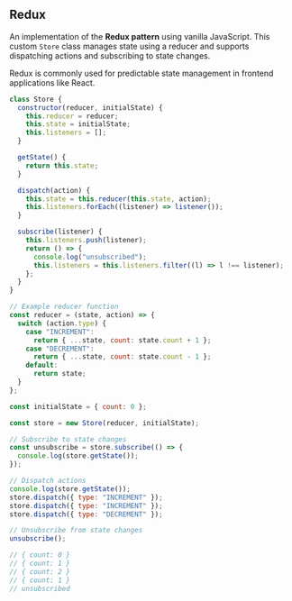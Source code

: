 
## Redux

An implementation of the **Redux pattern** using vanilla JavaScript. This custom `Store` class manages state using a reducer and supports dispatching actions and subscribing to state changes.

Redux is commonly used for predictable state management in frontend applications like React.

```js
class Store {
  constructor(reducer, initialState) {
    this.reducer = reducer;
    this.state = initialState;
    this.listeners = [];
  }

  getState() {
    return this.state;
  }

  dispatch(action) {
    this.state = this.reducer(this.state, action);
    this.listeners.forEach((listener) => listener());
  }

  subscribe(listener) {
    this.listeners.push(listener);
    return () => {
      console.log("unsubscribed");
      this.listeners = this.listeners.filter((l) => l !== listener);
    };
  }
}

// Example reducer function
const reducer = (state, action) => {
  switch (action.type) {
    case "INCREMENT":
      return { ...state, count: state.count + 1 };
    case "DECREMENT":
      return { ...state, count: state.count - 1 };
    default:
      return state;
  }
};

const initialState = { count: 0 };

const store = new Store(reducer, initialState);

// Subscribe to state changes
const unsubscribe = store.subscribe(() => {
  console.log(store.getState());
});

// Dispatch actions
console.log(store.getState());
store.dispatch({ type: "INCREMENT" });
store.dispatch({ type: "INCREMENT" });
store.dispatch({ type: "DECREMENT" });

// Unsubscribe from state changes
unsubscribe();

// { count: 0 }
// { count: 1 }
// { count: 2 }
// { count: 1 }
// unsubscribed
```